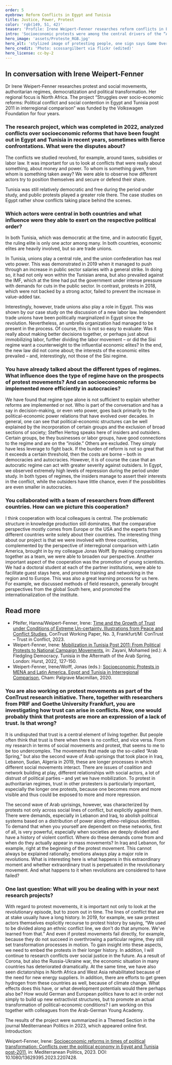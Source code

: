 ```yaml
---
order: 5
eyebrow: Reform Conflicts in Egypt and Tunisia
title: Justice, Power, Protest
color: 'rgb(149, 51, 42)'
teaser: 'Profile: Irene Weipert-Fenner researches reform conflicts in Egypt and Tunisia. In an interview, she talks about ideas of justice, power struggles and differences between regime types.'
intro: 'Socioeconomic protests were among the central drivers of the “Arab Spring” protests and revolutions. But even after various dictators were toppled, the situation did not improve for most people. Reforms tackled by the new governments often met with fierce opposition. Irene Weipert-Fenner conducted research on this issue in the project “Struggles over Socioeconomic Reforms,” which was completed in 2022. This marked the conclusion of eight years of cooperation between North Africa and Latin America experts from Egypt, Germany and Tunisia.'
hero_image: 'assets/Proteste_RGB.jpg'
hero_alt: 'stylized image of protesting people, one sign says Game Over.'
hero_credit: 'Photo: scossargilbert via flickr (edited)'
hero_license: cc-by-2
---
```


## In conversation with Irene Weipert-Fenner

<Person name="Irene Weipert-Fenner" image="assets/Irene_RGB.png" image_alt="stylized photo of a woman">

Dr Irene Weipert-Fenner researches protest and social movements, authoritarian regimes, democratization and political transformation. Her regional focus is North Africa. The project “Struggles over socio-economic reforms: Political conflict and social contention in Egypt and Tunisia post 2011 in interregional comparison” was funded by the Volkswagen Foundation for four years.

</Person>

### The research project, which was completed in 2022, analyzed conflicts over socioeconomic reforms that have been fought out in Egypt and Tunisia in recent years, sometimes with fierce confrontations. What were the disputes about?

The conflicts we studied revolved, for example, around taxes, subsidies or labor law. It was important for us to look at conflicts that were really about something, about money and power. To whom is something given, from whom is something taken away? We were able to observe how different actors try to position themselves and secure or defend their share.

Tunisia was still relatively democratic and free during the period under study, and public protests played a greater role there. The case studies on Egypt rather show conflicts taking place behind the scenes.

### Which actors were central in both countries and what influence were they able to exert on the respective political order?

In both Tunisia, which was democratic at the time, and in autocratic Egypt, the ruling elite is only one actor among many. In both countries, economic elites are heavily involved, but so are trade unions.

In Tunisia, unions play a central role, and the union confederation has real veto power. This was demonstrated in 2019 when it managed to push through an increase in public sector salaries with a general strike. In doing so, it had not only won within the Tunisian arena, but also prevailed against the IMF, which at the time had put the government under intense pressure with demands for cuts in the public sector. In contrast, protests in 2018, which were not backed by a strong actor, failed to prevent the increase in value-added tax.

Interestingly, however, trade unions also play a role in Egypt. This was shown by our case study on the discussion of a new labor law. Independent trade unions have been politically marginalized in Egypt since the revolution. Nevertheless, an umbrella organization had managed to be present in the process. Of course, this is not so easy to evaluate: Was it really about making better decisions together, or perhaps just about immobilizing labor, further dividing the labor movement – or did the Sisi regime want a counterweight to the influential economic elites? In the end, the new law did not come about; the interests of the economic elites prevailed – and, interestingly, not those of the Sisi regime.

### You have already talked about the different types of regimes. What influence does the type of regime have on the prospects of protest movements? And can socioeconomic reforms be implemented more efficiently in autocracies?

We have found that regime type alone is not sufficient to explain whether reforms are implemented or not. Who is part of the conversation and has a say in decision-making, or even veto power, goes back primarily to the political-economic power relations that have evolved over decades. In general, one can see that political-economic structures can be well explained by the incorporation of certain groups and the exclusion of broad sections of society; Steffen Hertog speaks here of insiders and outsiders. Certain groups, be they businesses or labor groups, have good connections to the regime and are on the “inside.” Others are excluded. They simply have less leverage to fight back. If the burden of reform is not so great that it exceeds a certain threshold, then the costs are borne – both in democracies and autocracies. However, it is of course the case that an autocratic regime can act with greater severity against outsiders. In Egypt, we observed extremely high levels of repression during the period under study. In both types of regimes, the insiders manage to assert their interests in the conflict, while the outsiders have little chance, even if the possibilities are even smaller in autocracies.

### You collaborated with a team of researchers from different countries. How can we picture this cooperation?

I think cooperation with local colleagues is central. The problematic structure in knowledge production still dominates, that the comparative perspective mostly comes from Europe or the USA and the experts from different countries write solely about their countries. The interesting thing about our project is that we were involved with three countries, complemented by the perspective of interregional comparison with Latin America, brought in by my colleague Jonas Wolff. By making comparisons together as a team, we were able to broaden our perspective. Another important aspect of the cooperation was the promotion of young scientists. We had a doctoral student at each of the partner institutions, were able to facilitate guest stays here, and promote training and networking in the region and to Europe. This was also a great learning process for us here. For example, we discussed methods of field research, generally brought perspectives from the global South here, and promoted the internationalization of the institute.

<Notes>

## Read more

- Pfeifer, Hanna/Weipert-Fenner, Irene: [Time and the Growth of Trust under Conditions of Extreme Un-certainty. Illustrations from Peace and Conflict Studies](https://publikationen.ub.uni-frankfurt.de/opus4/frontdoor/deliver/index/docId/71305/file/ConTrust-WorkingPaper-No3.pdf), ConTrust Working Paper, No. 3, Frankfurt/M: ConTrust – Trust in Conflict, 2023.
- Weipert-Fenner, Irene: [Mobilization in Tunisia Post 2011: From Political Protests to National Campaign Movements](https://academic.oup.com/book/45421/chapter-abstract/389408921?redirectedFrom=fulltext), in: Zayani, Mohamed (ed.): A Fledgling Democracy. Tunisia in the Aftermath of the Arab Spring, London: Hurst, 2022, 127-150.
- Weipert-Fenner, Irene/Wolff, Jonas (eds.): [Socioeconomic Protests in MENA and Latin America. Egypt and Tunisia in Interregional Comparison](https://link.springer.com/book/10.1007/978-3-030-19621-9), Cham: Palgrave Macmillan, 2020.

</Notes>

### You are also working on protest movements as part of the ConTrust research initiative. There, together with researchers from PRIF and Goethe University Frankfurt, you are investigating how trust can arise in conflicts. Now, one would probably think that protests are more an expression of a lack of trust. Is that wrong?

It is undisputed that trust is a central element of living together. But people often think that trust is there when there is no conflict, and vice versa. From my research in terms of social movements and protest, that seems to me to be too undercomplex. The movements that made up the so-called “Arab Spring,” but also the second wave of Arab uprisings that took place in Iraq, Lebanon, Sudan, Algeria in 2019, these are longer processes in which different social movements interact. There are issues of coalition and network building at play, different relationships with social actors, a lot of distrust of political parties – and yet we have mobilization. To protest in authoritarian regimes, trust in other protesters is particularly important, especially the longer one protests, because one becomes more and more visible and thus could be exposed to more and more repression.

The second wave of Arab uprisings, however, was characterized by protests not only across social lines of conflict, but explicitly against them. There were demands, especially in Lebanon and Iraq, to abolish political systems based on a distribution of power along ethno-religious identities. To demand that when you yourself are dependent on these networks, first of all, is very powerful, especially when societies are deeply divided and have a history of violent conflict. Where do these demands come from and when do they actually appear in mass movements? In Iraq and Lebanon, for example, right at the beginning of the protest movement. This cannot always be explained rationally; emotions always play a major role in revolutions. What is interesting here is what happens in this extraordinary moment and whether extraordinary trust is perpetuated in the revolutionary movement. And what happens to it when revolutions are considered to have failed?

<Figure
  size="medium"
  src="assets/omar-elsharawy-pwMbtwA9LRc-unsplash_ed_RGB_web.jpg"
  credit="Photo: Omar Elsharawy/Unsplash"
  license="unsplash"
  alt="stylized photo of city with old towers and high-rise buildings"
></Figure>

### One last question: What will you be dealing with in your next research projects?

With regard to protest movements, it is important not only to look at the revolutionary episode, but to zoom out in time. The lines of conflict that are at stake usually have a long history. In 2019, for example, we saw protest actors themselves explicitly recourse to protest history by saying, “We used to be divided along an ethnic conflict line, we don't do that anymore. We've learned from that.” And even if protest movements fail directly, for example, because they do not succeed in overthrowing a particular regime, they still set transformation processes in motion. To gain insight into these aspects, we need to embed the protests in their longer history. In addition, I will continue to research conflicts over social justice in the future. As a result of Corona, but also the Russia-Ukraine war, the economic situation in many countries has deteriorated dramatically. At the same time, we have also seen dictatorships in North Africa and West Asia rehabilitated because of the need for new energy suppliers. In addition, there are efforts to get green hydrogen from these countries as well, because of climate change. What effects does this have, or what development potentials would there perhaps also be? How would German and European politics have to act in order not simply to build up new extractivist structures, but to promote an actual transformation of political-economic conditions? I am working on this together with colleagues from the Arab-German Young Academy.

<Callout eyebrow="Infobox" title="Themed Section with articles from the project" expandable={false}>

The results of the project were summarized in a Themed Section in the journal Mediterranean Politics in 2023, which appeared online first. Introduction:

Weipert-Fenner, Irene: [Socioeconomic reforms in times of political transformation: Conflicts over the political economy in Egypt and Tunisia post-2011](https://www.tandfonline.com/doi/full/10.1080/13629395.2023.2207428), in: Mediterranean Politics, 2023. DOI: 10.1080/13629395.2023.2207428.

</Callout>
